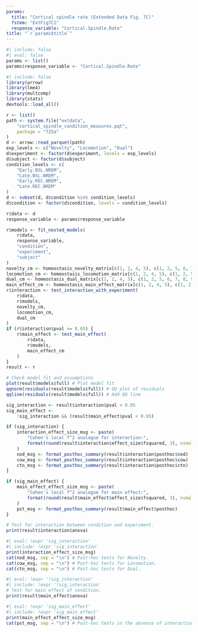 ```yaml
---
params:
  title: "Cortical spindle rate (Extended Data Fig. 7C)"
  fstem: "ExtFig7C1"
  response_variable: "Cortical.Spindle.Rate"
title: "`r params$title`"
---
```

```r
#| include: false
#| eval: false
params <- list()
params$response_variable <- "Cortical.Spindle.Rate"
```

```r
#| include: false
library(arrow)
library(lme4)
library(multcomp)
library(stats)
devtools::load_all()

r <- list()
path <- system.file("extdata",
    "cortical_spindle_condition_measures.pqt",
    package = "f25a"
)
d <- arrow::read_parquet(path)
exp_levels <- c("Novelty", "Locomotion", "Dual")
d$experiment <- factor(d$experiment, levels = exp_levels)
d$subject <- factor(d$subject)
condition_levels <- c(
    "Early.BSL.NREM",
    "Late.BSL.NREM",
    "Early.REC.NREM",
    "Late.REC.NREM"
)
d <- subset(d, d$condition %in% condition_levels)
d$condition <- factor(d$condition, levels = condition_levels)

r$data <- d
response_variable <- params$response_variable

r$models <- fit_nested_models(
    r$data,
    response_variable,
    "condition",
    "experiment",
    "subject"
)
novelty_cm <- homeostasis_novelty_matrix[c(1, 2, 4, 5), c(1, 2, 5, 6, 7, 8, 9, 12, 13, 14, 17, 18), drop = FALSE]
locomotion_cm <- homeostasis_locomotion_matrix[c(1, 2, 4, 5), c(1, 2, 5, 6, 7, 8, 9, 12, 13, 14, 17, 18), drop = FALSE]
dual_cm <- homeostasis_dual_matrix[c(1, 2, 4, 5), c(1, 2, 5, 6, 7, 8, 9, 12, 13, 14, 17, 18), drop = FALSE]
main_effect_cm <- homeostasis_main_effect_matrix[c(1, 2, 4, 5), c(1, 2, 5, 6, 7, 8), drop = FALSE]
r$interaction <- test_interaction_with_experiment(
    r$data,
    r$models,
    novelty_cm,
    locomotion_cm,
    dual_cm
)
if (r$interaction$pval >= 0.05) {
    r$main_effect <- test_main_effect(
        r$data,
        r$models,
        main_effect_cm
    )
}
result <- r

# Check model fit and assumptions
plot(result$models$full) # Plot model fit
qqnorm(residuals(result$models$full)) # QQ plot of residuals
qqline(residuals(result$models$full)) # Add QQ line

sig_interaction <- result$interaction$pval < 0.05
sig_main_effect <-
    !sig_interaction && (result$main_effect$pval < 0.05)

if (sig_interaction) {
    interaction_effect_size_msg <- paste(
        "Cohen's local f^2 analogue for interaction:",
        format(round(result$interaction$effect_size$fsquared, 3), nsmall = 3)
    )
    nod_msg <- format_posthoc_summary(result$interaction$posthoc$nod)
    cow_msg <- format_posthoc_summary(result$interaction$posthoc$cow)
    ctn_msg <- format_posthoc_summary(result$interaction$posthoc$ctn)
}

if (sig_main_effect) {
    main_effect_effect_size_msg <- paste(
        "Cohen's local f^2 analogue for main effect:",
        format(round(result$main_effect$effect_size$fsquared, 3), nsmall = 3)
    )
    pst_msg <- format_posthoc_summary(result$main_effect$posthoc)
}
```

```r
# Test for interaction between condition and experiment.
print(result$interaction$anova)
```

```r
#| eval: !expr 'sig_interaction'
#| include: !expr 'sig_interaction'
print(interaction_effect_size_msg)
cat(nod_msg, sep = "\n") # Post-hoc tests for Novelty.
cat(cow_msg, sep = "\n") # Post-hoc tests for Locomotion.
cat(ctn_msg, sep = "\n") # Post-hoc tests for Dual.
```

```r
#| eval: !expr '!sig_interaction'
#| include: !expr '!sig_interaction'
# Test for main effect of condition.
print(result$main_effect$anova)
```

```r
#| eval: !expr 'sig_main_effect'
#| include: !expr 'sig_main_effect'
print(main_effect_effect_size_msg)
cat(pst_msg, sep = "\n") # Post-hoc tests in the absence of interaction.
```
